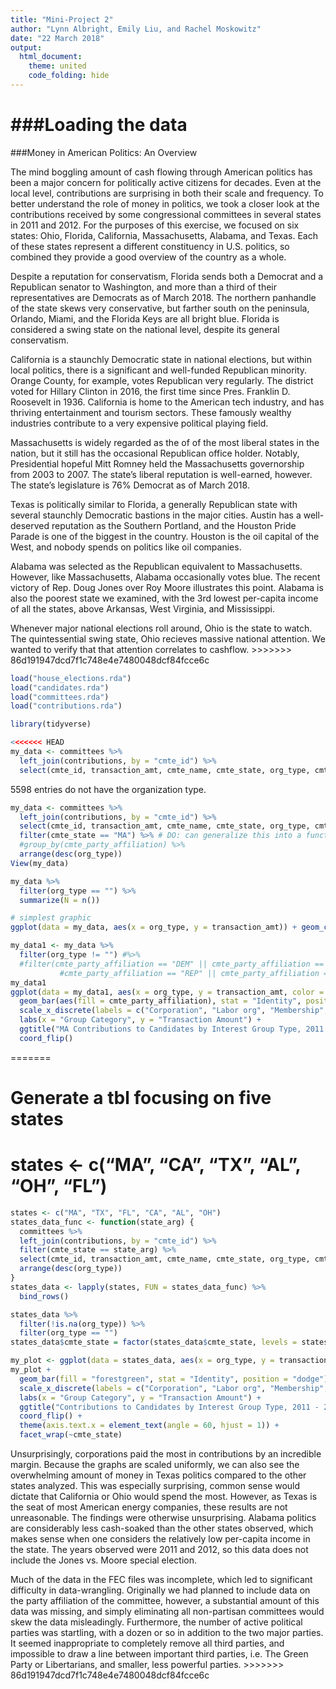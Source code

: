 ```yaml
---
title: "Mini-Project 2"
author: "Lynn Albright, Emily Liu, and Rachel Moskowitz"
date: "22 March 2018"
output: 
  html_document:
    theme: united
    code_folding: hide
---
```


###Loading the data
=======
###Money in American Politics: An Overview

  The mind boggling amount of cash flowing through American politics has been a major concern for politically active citizens for decades. Even at the local level, contributions are surprising in both their scale and frequency. To better understand the role of money in politics, we took a closer look at the contributions received by some congressional committees in several states in 2011 and 2012. For the purposes of this exercise, we focused on six states: Ohio, Florida, California, Massachusetts, Alabama, and Texas. Each of these states represent a different constituency in U.S. politics, so combined they provide a good overview of the country as a whole. 

  Despite a reputation for conservatism, Florida sends both a Democrat and a Republican senator to Washington, and more than a third of their representatives are Democrats as of March 2018. The northern panhandle of the state skews very conservative, but farther south on the peninsula, Orlando, Miami, and the Florida Keys are all bright blue. Florida is considered a swing state on the national level, despite its general conservatism. 

  California is a staunchly Democratic state in national elections, but within local politics, there is a significant and well-funded Republican minority. Orange County, for example, votes Republican very regularly. The district voted for Hillary Clinton in 2016, the first time since Pres. Franklin D. Roosevelt in 1936. California is home to the American tech industry, and has thriving entertainment and tourism sectors. These famously wealthy industries contribute to a very expensive political playing field.

  Massachusetts is widely regarded as the of of the most liberal states in the nation, but it still has the occasional Republican office holder. Notably, Presidential hopeful Mitt Romney held the Massachusetts governorship from 2003 to 2007. The state's liberal reputation is well-earned, however. The state's legislature is 76% Democrat as of March 2018. 

  Texas is politically similar to Florida, a generally Republican state with several staunchly Democratic bastions in the major cities. Austin has a well-deserved reputation as the Southern Portland, and the Houston Pride Parade is one of the biggest in the country. Houston is the oil capital of the West, and nobody spends on politics like oil companies. 

  Alabama was selected as the Republican equivalent to Massachusetts. However, like Massachusetts, Alabama occasionally votes blue. The recent victory of Rep. Doug Jones over Roy Moore illustrates this point. Alabama is also the poorest state we examined, with the 3rd lowest per-capita income of all the states, above Arkansas, West Virginia, and Mississippi. 

  Whenever major national elections roll around, Ohio is the state to watch. The quintessential swing state, Ohio recieves massive national attention. We wanted to verify that that attention correlates to cashflow.
>>>>>>> 86d191947dcd7f1c748e4e7480048dcf84fcce6c


```r
load("house_elections.rda")
load("candidates.rda")
load("committees.rda")
load("contributions.rda")
```
```r
library(tidyverse)
```


```r
<<<<<<< HEAD
my_data <- committees %>% 
  left_join(contributions, by = "cmte_id") %>%
  select(cmte_id, transaction_amt, cmte_name, cmte_state, org_type, cmte_party_affiliation, cmte_dsgn)

```

5598 entries do not have the organization type.

```r
my_data <- committees %>% 
  left_join(contributions, by = "cmte_id") %>%
  select(cmte_id, transaction_amt, cmte_name, cmte_state, org_type, cmte_party_affiliation, cmte_dsgn) %>%
  filter(cmte_state == "MA") %>% # DO: can generalize this into a function to use on multiple states
  #group_by(cmte_party_affiliation) %>%
  arrange(desc(org_type)) 
View(my_data)

```
```r
my_data %>%
  filter(org_type == "") %>%
  summarize(N = n())
```
```r
# simplest graphic
ggplot(data = my_data, aes(x = org_type, y = transaction_amt)) + geom_col()
``` 

```r
my_data1 <- my_data %>%
  filter(org_type != "") #%>%
  #filter(cmte_party_affiliation == "DEM" || cmte_party_affiliation == "IND" || cmte_party_affiliation == "LIB" ||
           #cmte_party_affiliation == "REP" || cmte_party_affiliation == "TEA")
my_data1
ggplot(data = my_data1, aes(x = org_type, y = transaction_amt, color = cmte_party_affiliation)) + 
  geom_bar(aes(fill = cmte_party_affiliation), stat = "Identity", position = "dodge") +
  scale_x_discrete(labels = c("Corporation", "Labor org", "Membership", "Trade", "Cooperative", "Corp sans capital")) +
  labs(x = "Group Category", y = "Transaction Amount") +
  ggtitle("MA Contributions to Candidates by Interest Group Type, 2011 - 2012") +
  coord_flip()


```




=======

# Generate a tbl focusing on five states
# states <- c("MA", "CA", "TX", "AL", "OH", "FL")
```r
states <- c("MA", "TX", "FL", "CA", "AL", "OH")
states_data_func <- function(state_arg) {
  committees %>%
  left_join(contributions, by = "cmte_id") %>%
  filter(cmte_state == state_arg) %>%
  select(cmte_id, transaction_amt, cmte_name, cmte_state, org_type, cmte_party_affiliation, cmte_dsgn) %>%
  arrange(desc(org_type))
}
states_data <- lapply(states, FUN = states_data_func) %>%
  bind_rows()
```

```r
states_data %>%
  filter(!is.na(org_type)) %>%
  filter(org_type == "")
states_data$cmte_state = factor(states_data$cmte_state, levels = states)

```


```r
my_plot <- ggplot(data = states_data, aes(x = org_type, y = transaction_amt)) 
my_plot + 
  geom_bar(fill = "forestgreen", stat = "Identity", position = "dodge") +
  scale_x_discrete(labels = c("Corporation", "Labor org", "Membership", "Trade", "Cooperative", "Corp sans capital")) +
  labs(x = "Group Category", y = "Transaction Amount") +
  ggtitle("Contributions to Candidates by Interest Group Type, 2011 - 2012") +
  coord_flip() +
  theme(axis.text.x = element_text(angle = 60, hjust = 1)) +
  facet_wrap(~cmte_state)
```

Unsurprisingly, corporations paid the most in contributions by an incredible margin. Because the graphs are scaled uniformly, we can also see the overwhelming amount of money in Texas politics compared to the other states analyzed. This was especially surprising, common sense would dictate that California or Ohio would spend the most. However, as Texas is the seat of most American energy companies, these results are not unreasonable. The findings were otherwise unsurprising. Alabama politics are considerably less cash-soaked than the other states observed, which makes sense when one considers the relatively low per-capita income in the state. The years observed were 2011 and 2012, so this data does not include the Jones vs. Moore special election. 

Much of the data in the FEC files was incomplete, which led to significant difficulty in data-wrangling. Originally we had planned to include data on the party affiliation of the committee, however, a substantial amount of this data was missing, and simply eliminating all non-partisan committees would skew the data misleadingly. Furthermore, the number of active political parties was startling, with a dozen or so in addition to the two major parties. It seemed inappropriate to completely remove all third parties, and impossible to draw a line between important third parties, i.e. The Green Party or Libertarians, and smaller, less powerful parties. 
>>>>>>> 86d191947dcd7f1c748e4e7480048dcf84fcce6c
